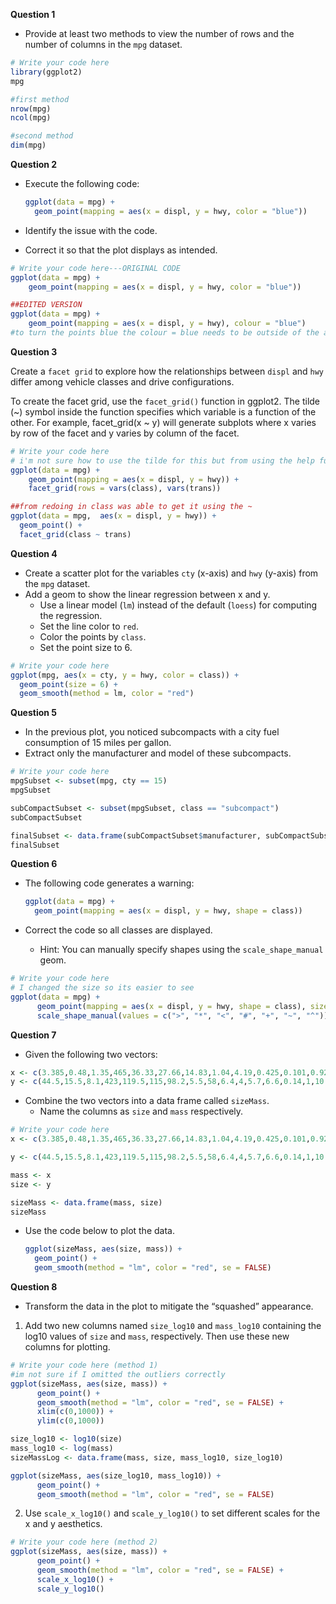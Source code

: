**Question 1**

* Provide at least two methods to view the number of rows and the number of columns in the `mpg` dataset.

```r
# Write your code here
library(ggplot2)
mpg

#first method
nrow(mpg) 
ncol(mpg)

#second method
dim(mpg)
```

**Question 2**

* Execute the following code:

    ```R
    ggplot(data = mpg) + 
      geom_point(mapping = aes(x = displ, y = hwy, color = "blue"))
    ```

* Identify the issue with the code.
* Correct it so that the plot displays as intended.

```r
# Write your code here---ORIGINAL CODE
ggplot(data = mpg) +
    geom_point(mapping = aes(x = displ, y = hwy, color = "blue"))
```

```r
##EDITED VERSION
ggplot(data = mpg) +
    geom_point(mapping = aes(x = displ, y = hwy), colour = "blue")
#to turn the points blue the colour = blue needs to be outside of the aes 
```

**Question 3**

Create a `facet grid` to explore how the relationships between `displ` and `hwy` differ among vehicle classes and drive configurations.

To create the facet grid, use the `facet_grid()` function in ggplot2. 
The tilde (~) symbol inside the function specifies which variable is a function of the other. For example, facet_grid(x ~ y) will generate subplots where x varies by row of the facet and y varies by column of the facet.


```r
# Write your code here
# i'm not sure how to use the tilde for this but from using the help function I was able to do it another way i think
ggplot(data = mpg) +
    geom_point(mapping = aes(x = displ, y = hwy)) +
    facet_grid(rows = vars(class), vars(trans))
```


```r
##from redoing in class was able to get it using the ~
ggplot(data = mpg,  aes(x = displ, y = hwy)) +
  geom_point() +
  facet_grid(class ~ trans)
```

**Question 4**

* Create a scatter plot for the variables `cty` (x-axis) and `hwy` (y-axis) from the `mpg` dataset.
* Add a geom to show the linear regression between x and y.
    * Use a linear model (`lm`) instead of the default (`loess`) for computing the regression.
    * Set the line color to `red`.
    * Color the points by `class`.
    * Set the point size to 6.

```r
# Write your code here
ggplot(mpg, aes(x = cty, y = hwy, color = class)) +
  geom_point(size = 6) +
  geom_smooth(method = lm, color = "red")
```

**Question 5**

* In the previous plot, you noticed subcompacts with a city fuel consumption of 15 miles per gallon.
* Extract only the manufacturer and model of these subcompacts.

```r
# Write your code here
mpgSubset <- subset(mpg, cty == 15)
mpgSubset

subCompactSubset <- subset(mpgSubset, class == "subcompact")
subCompactSubset

finalSubset <- data.frame(subCompactSubset$manufacturer, subCompactSubset$model)
finalSubset
```

**Question 6**

* The following code generates a warning:

    ```R
    ggplot(data = mpg) + 
      geom_point(mapping = aes(x = displ, y = hwy, shape = class))
    ```

* Correct the code so all classes are displayed.
    * Hint: You can manually specify shapes using the `scale_shape_manual` geom.

```r
# Write your code here
# I changed the size so its easier to see
ggplot(data = mpg) + 
      geom_point(mapping = aes(x = displ, y = hwy, shape = class), size = 4) +
      scale_shape_manual(values = c(">", "*", "<", "#", "+", "~", "^"))
```

**Question 7**

* Given the following two vectors:

```R
x <- c(3.385,0.48,1.35,465,36.33,27.66,14.83,1.04,4.19,0.425,0.101,0.92,1,0.005,0.06,3.5,2,1.7,2547,0.023,187.1,521,0.785,10,3.3,0.2,1.41,529,207,85,0.75,62,6654,3.5,6.8,35,4.05,0.12,0.023,0.01,1.4,250,2.5,55.5,100,52.16,10.55,0.55,60,3.6,4.288,0.28,0.075,0.122,0.048,192,3,160,0.9,1.62,0.104,4.235)
y <- c(44.5,15.5,8.1,423,119.5,115,98.2,5.5,58,6.4,4,5.7,6.6,0.14,1,10.8,12.3,6.3,4603,0.3,419,655,3.5,115,25.6,5,17.5,680,406,325,12.3,1320,5712,3.9,179,56,17,1,0.4,0.25,12.5,490,12.1,175,157,440,179.5,2.4,81,21,39.2,1.9,1.2,3,0.33,180,25,169,2.6,11.4,2.5,50.4)
```
* Combine the two vectors into a data frame called `sizeMass`.
    * Name the columns as `size` and `mass` respectively.

```r
# Write your code here
x <- c(3.385,0.48,1.35,465,36.33,27.66,14.83,1.04,4.19,0.425,0.101,0.92,1,0.005,0.06,3.5,2,1.7,2547,0.023,187.1,521,0.785,10,3.3,0.2,1.41,529,207,85,0.75,62,6654,3.5,6.8,35,4.05,0.12,0.023,0.01,1.4,250,2.5,55.5,100,52.16,10.55,0.55,60,3.6,4.288,0.28,0.075,0.122,0.048,192,3,160,0.9,1.62,0.104,4.235)

y <- c(44.5,15.5,8.1,423,119.5,115,98.2,5.5,58,6.4,4,5.7,6.6,0.14,1,10.8,12.3,6.3,4603,0.3,419,655,3.5,115,25.6,5,17.5,680,406,325,12.3,1320,5712,3.9,179,56,17,1,0.4,0.25,12.5,490,12.1,175,157,440,179.5,2.4,81,21,39.2,1.9,1.2,3,0.33,180,25,169,2.6,11.4,2.5,50.4)

mass <- x
size <- y

sizeMass <- data.frame(mass, size)
sizeMass
```

* Use the code below to plot the data.

    ```R
    ggplot(sizeMass, aes(size, mass)) +
      geom_point() +
      geom_smooth(method = "lm", color = "red", se = FALSE)
    ```

**Question 8**

* Transform the data in the plot to mitigate the "squashed" appearance.

1. Add two new columns named `size_log10` and `mass_log10` containing the log10 values of `size` and `mass`, respectively. Then use these new columns for plotting.

```r
# Write your code here (method 1)
#im not sure if I omitted the outliers correctly
ggplot(sizeMass, aes(size, mass)) +
      geom_point() +
      geom_smooth(method = "lm", color = "red", se = FALSE) +
      xlim(c(0,1000)) +
      ylim(c(0,1000))

size_log10 <- log10(size)
mass_log10 <- log(mass)
sizeMassLog <- data.frame(mass, size, mass_log10, size_log10)

ggplot(sizeMass, aes(size_log10, mass_log10)) +
      geom_point() +
      geom_smooth(method = "lm", color = "red", se = FALSE)
```

2. Use `scale_x_log10()` and `scale_y_log10()` to set different scales for the x and y aesthetics.

```r
# Write your code here (method 2)
ggplot(sizeMass, aes(size, mass)) +
      geom_point() +
      geom_smooth(method = "lm", color = "red", se = FALSE) +
      scale_x_log10() +
      scale_y_log10()
```
